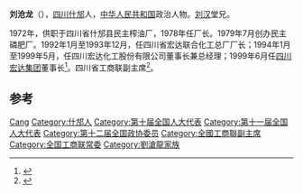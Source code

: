 '''刘沧龙'''（{{bd|1955年|2月||}}），[[四川|四川]][[什邡|什邡]]人，[[中华人民共和国|中华人民共和国]]政治人物。[[刘汉_(四川商人)|刘汉]]堂兄。

1972年，供职于四川省什邡县民主榨油厂，1978年任厂长。1979年7月创办民主磷肥厂。1992年1月至1993年12月，任四川省宏达联合化工总厂厂长；1994年1月至1999年5月，任四川宏达化工股份有限公司董事长兼总经理；1999年6月任[[四川宏达集团|四川宏达集团]]董事长<ref>{{cite news|title=刘沧龙|url=http://www.forbeschina.com/review/billionaires/home/36875.shtml|accessdate=2014-03-19|newspaper=福布斯|archive-url=https://web.archive.org/web/20140319085446/http://www.forbeschina.com/review/billionaires/home/36875.shtml|archive-date=2014-03-19|dead-url=yes}}</ref>。四川省工商联副主席<ref>{{cite news|title=“低调”巨富刘沧龙 外界传其背景一定很深|url=http://finance.ifeng.com/a/20140221/11710558_0.shtml|accessdate=2014年3月29日|newspaper=凤凰网|date=2014年2月21日|archive-date=2019年5月14日|archive-url=https://web.archive.org/web/20190514143511/http://finance.ifeng.com/a/20140221/11710558_0.shtml|dead-url=no}}</ref>。

== 参考 ==
{{reflist}}

{{中华全国工商业联合会第十届执行委员会}}
{{中华全国工商业联合会第十一届执行委员会}}

{{Authority control}}
{{DEFAULTSORT:Liu刘}}
[[Category:刘姓|Cang]]
[[Category:什邡人|Category:什邡人]]
[[Category:第十届全国人大代表|Category:第十届全国人大代表]]
[[Category:第十一届全国人大代表|Category:第十一届全国人大代表]]
[[Category:第十二届全国政协委员|Category:第十二届全国政协委员]]
[[Category:全國工商聯副主席|Category:全國工商聯副主席]]
[[Category:全国工商联常委|Category:全国工商联常委]]
[[Category:劉滄龍家族|Category:劉滄龍家族]]